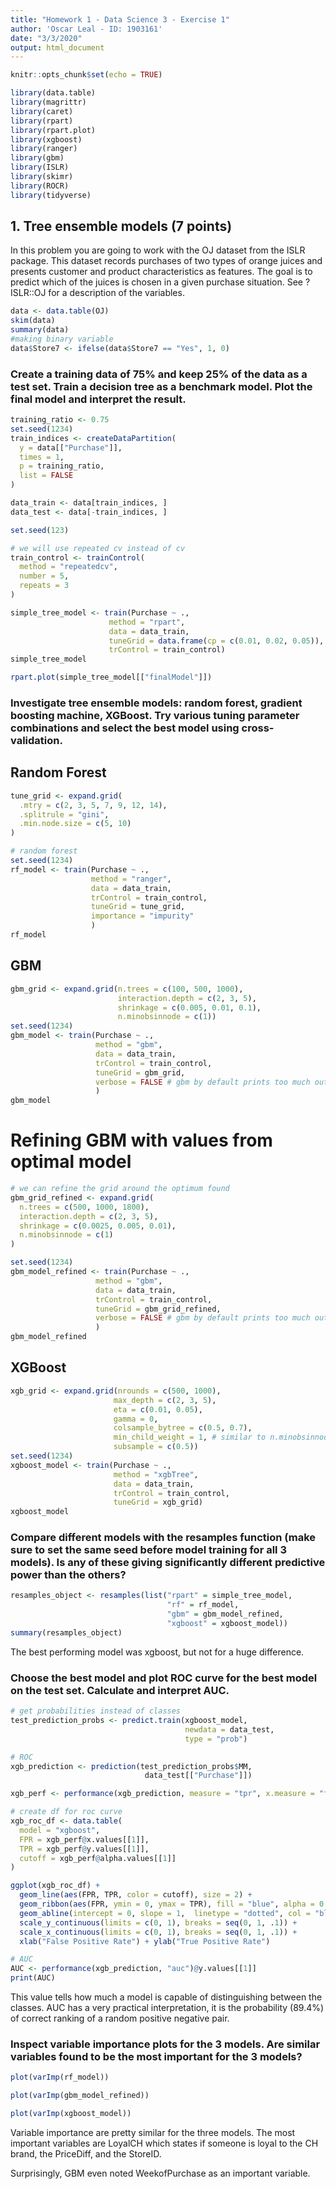 ```yaml
---
title: "Homework 1 - Data Science 3 - Exercise 1"
author: 'Oscar Leal - ID: 1903161'
date: "3/3/2020"
output: html_document
---
```


```r
knitr::opts_chunk$set(echo = TRUE)
```

```r
library(data.table)
library(magrittr)
library(caret)
library(rpart)
library(rpart.plot)
library(xgboost)
library(ranger)
library(gbm)
library(ISLR)
library(skimr)
library(ROCR)
library(tidyverse)
```

## 1. Tree ensemble models (7 points)

In this problem you are going to work with the OJ dataset from the ISLR package. This dataset records purchases of two types of orange juices and presents customer and product characteristics as features. The goal is to predict which of the juices is chosen in a given purchase situation. See ?ISLR::OJ for a description of the variables.

```r
data <- data.table(OJ)
skim(data)
summary(data)
#making binary variable
data$Store7 <- ifelse(data$Store7 == "Yes", 1, 0)
```

### Create a training data of 75% and keep 25% of the data as a test set. Train a decision tree as a benchmark model. Plot the final model and interpret the result.

```r
training_ratio <- 0.75 
set.seed(1234)
train_indices <- createDataPartition(
  y = data[["Purchase"]],
  times = 1,
  p = training_ratio,
  list = FALSE
)

data_train <- data[train_indices, ]
data_test <- data[-train_indices, ]

set.seed(123)

# we will use repeated cv instead of cv
train_control <- trainControl(
  method = "repeatedcv",
  number = 5,
  repeats = 3
)

simple_tree_model <- train(Purchase ~ .,
                      method = "rpart",
                      data = data_train,
                      tuneGrid = data.frame(cp = c(0.01, 0.02, 0.05)),
                      trControl = train_control)
simple_tree_model
```

```r
rpart.plot(simple_tree_model[["finalModel"]])
```

### Investigate tree ensemble models: random forest, gradient boosting machine, XGBoost. Try various tuning parameter combinations and select the best model using cross-validation.

## Random Forest

```r
tune_grid <- expand.grid(
  .mtry = c(2, 3, 5, 7, 9, 12, 14),
  .splitrule = "gini",
  .min.node.size = c(5, 10)
)

# random forest
set.seed(1234)
rf_model <- train(Purchase ~ .,
                  method = "ranger",
                  data = data_train,
                  trControl = train_control,
                  tuneGrid = tune_grid,
                  importance = "impurity"
                  )
rf_model
```

## GBM

```r
gbm_grid <- expand.grid(n.trees = c(100, 500, 1000), 
                        interaction.depth = c(2, 3, 5), 
                        shrinkage = c(0.005, 0.01, 0.1),
                        n.minobsinnode = c(1))
set.seed(1234)
gbm_model <- train(Purchase ~ .,
                   method = "gbm",
                   data = data_train,
                   trControl = train_control,
                   tuneGrid = gbm_grid,
                   verbose = FALSE # gbm by default prints too much output
                   )
gbm_model
```

# Refining GBM with values from optimal model

```r
# we can refine the grid around the optimum found
gbm_grid_refined <- expand.grid(
  n.trees = c(500, 1000, 1800), 
  interaction.depth = c(2, 3, 5), 
  shrinkage = c(0.0025, 0.005, 0.01),
  n.minobsinnode = c(1)
)

set.seed(1234)
gbm_model_refined <- train(Purchase ~ .,
                   method = "gbm",
                   data = data_train,
                   trControl = train_control,
                   tuneGrid = gbm_grid_refined,
                   verbose = FALSE # gbm by default prints too much output
                   )
gbm_model_refined
```

## XGBoost

```r
xgb_grid <- expand.grid(nrounds = c(500, 1000),
                       max_depth = c(2, 3, 5),
                       eta = c(0.01, 0.05),
                       gamma = 0,
                       colsample_bytree = c(0.5, 0.7),
                       min_child_weight = 1, # similar to n.minobsinnode
                       subsample = c(0.5))
set.seed(1234)
xgboost_model <- train(Purchase ~ .,
                       method = "xgbTree",
                       data = data_train,
                       trControl = train_control,
                       tuneGrid = xgb_grid)
xgboost_model
```


### Compare different models with the resamples function (make sure to set the same seed before model training for all 3 models). Is any of these giving significantly different predictive power than the others?

```r
resamples_object <- resamples(list("rpart" = simple_tree_model,
                                   "rf" = rf_model,
                                   "gbm" = gbm_model_refined,
                                   "xgboost" = xgboost_model))
summary(resamples_object)

```

The best performing model was xgboost, but not for a huge difference.


### Choose the best model and plot ROC curve for the best model on the test set. Calculate and interpret AUC.

```r
# get probabilities instead of classes
test_prediction_probs <- predict.train(xgboost_model, 
                                       newdata = data_test, 
                                       type = "prob")

# ROC
xgb_prediction <- prediction(test_prediction_probs$MM,
                              data_test[["Purchase"]])

xgb_perf <- performance(xgb_prediction, measure = "tpr", x.measure = "fpr")

# create df for roc curve
xgb_roc_df <- data.table(
  model = "xgboost",
  FPR = xgb_perf@x.values[[1]],
  TPR = xgb_perf@y.values[[1]],
  cutoff = xgb_perf@alpha.values[[1]]
)

ggplot(xgb_roc_df) +
  geom_line(aes(FPR, TPR, color = cutoff), size = 2) +
  geom_ribbon(aes(FPR, ymin = 0, ymax = TPR), fill = "blue", alpha = 0.1) +
  geom_abline(intercept = 0, slope = 1,  linetype = "dotted", col = "black") +
  scale_y_continuous(limits = c(0, 1), breaks = seq(0, 1, .1)) +
  scale_x_continuous(limits = c(0, 1), breaks = seq(0, 1, .1)) +
  xlab("False Positive Rate") + ylab("True Positive Rate") 
```

```r
# AUC
AUC <- performance(xgb_prediction, "auc")@y.values[[1]]
print(AUC)
```

This value tells how much a model is capable of distinguishing between the classes. AUC has a very practical interpretation, it is the probability (89.4%) of correct ranking of a random positive negative pair.

### Inspect variable importance plots for the 3 models. Are similar variables found to be the most important for the 3 models?

```r
plot(varImp(rf_model))
```

```r
plot(varImp(gbm_model_refined))
```

```r
plot(varImp(xgboost_model))
```


Variable importance are pretty similar for the three models. The most important variables are LoyalCH which states if someone is loyal to the CH brand, the PriceDiff, and the StoreID. 

Surprisingly, GBM even noted WeekofPurchase as an important variable.
